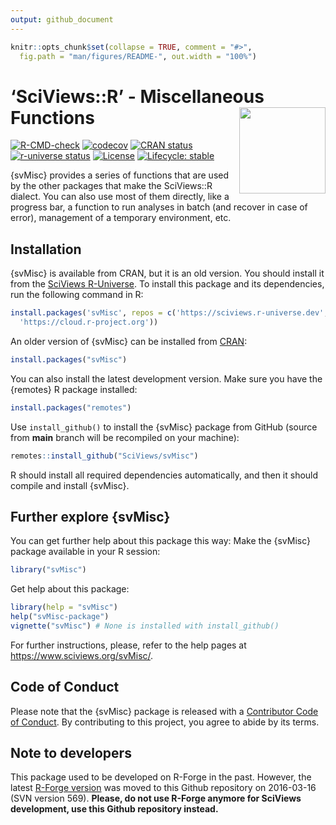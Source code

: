 ```yaml
---
output: github_document
---
```


<!-- README.md is generated from README.Rmd. Please edit that file -->

```r
knitr::opts_chunk$set(collapse = TRUE, comment = "#>",
  fig.path = "man/figures/README-", out.width = "100%")
```

# 'SciViews::R' - Miscellaneous Functions <a href="https://www.sciviews.org/svMisc"><img src="man/figures/logo.png" align="right" height="138" /></a>

<!-- badges: start -->
[![R-CMD-check](https://github.com/SciViews/svMisc/actions/workflows/R-CMD-check.yaml/badge.svg)](https://github.com/SciViews/svMisc/actions/workflows/R-CMD-check.yaml)
[![codecov](https://codecov.io/gh/SciViews/svMisc/graph/badge.svg?token=1YyLPD4HkZ)](https://codecov.io/gh/SciViews/svMisc)
[![CRAN status](https://www.r-pkg.org/badges/version/svMisc)](https://cran.r-project.org/package=svMisc)
[![r-universe status](https://sciviews.r-universe.dev/badges/svMisc)](https://sciviews.r-universe.dev/svMisc)
[![License](https://img.shields.io/badge/license-GPL-blue.svg)](https://www.gnu.org/licenses/gpl-2.0.html)
[![Lifecycle: stable](https://img.shields.io/badge/lifecycle-stable-brightgreen.svg)](https://lifecycle.r-lib.org/articles/stages.html#stable)
<!-- badges: end -->

{svMisc} provides a series of functions that are used by the other packages that make the SciViews::R dialect. You can also use most of them directly, like a progress bar, a function to run analyses in batch (and recover in case of error), management of a temporary environment, etc.

## Installation

{svMisc} is available from CRAN, but it is an old version. You should install it from the [SciViews R-Universe](https://sciviews.r-universe.dev). To install this package and its dependencies, run the following command in R:

```r
install.packages('svMisc', repos = c('https://sciviews.r-universe.dev',
  'https://cloud.r-project.org'))
```

An older version of {svMisc} can be installed from [CRAN](http://cran.r-project.org):

``` r
install.packages("svMisc")
```

You can also install the latest development version. Make sure you have the {remotes} R package installed:

``` r
install.packages("remotes")
```

Use `install_github()` to install the {svMisc} package from GitHub (source from **main** branch will be recompiled on your machine):

``` r
remotes::install_github("SciViews/svMisc")
```

R should install all required dependencies automatically, and then it should compile and install {svMisc}.


## Further explore {svMisc}

You can get further help about this package this way: Make the {svMisc} package available in your R session:

``` r
library("svMisc")
```

Get help about this package:

``` r
library(help = "svMisc")
help("svMisc-package")
vignette("svMisc") # None is installed with install_github()
```

For further instructions, please, refer to the help pages at <https://www.sciviews.org/svMisc/>.

## Code of Conduct

Please note that the {svMisc} package is released with a [Contributor Code of Conduct](https://contributor-covenant.org/version/2/1/CODE_OF_CONDUCT.html). By contributing to this project, you agree to abide by its terms.

## Note to developers

This package used to be developed on R-Forge in the past. However, the latest [R-Forge version](https://r-forge.r-project.org/projects/sciviews/) was moved to this Github repository on 2016-03-16 (SVN version 569). **Please, do not use R-Forge anymore for SciViews development, use this Github repository instead.**
